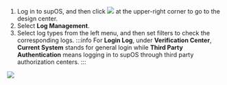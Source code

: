

1. Log in to supOS, and then click <img src="https://wordpressfreezonex.oss-accelerate.aliyuncs.com/platform/7.png"/> at the upper-right corner to go to the design center.
2. Select <strong>Log Management</strong>.
3. Select log types from the left menu, and then set filters to check the corresponding logs.
:::info
For **Login Log**, under <strong>Verification Center</strong>, <strong>Current System</strong> stands for general login while <strong>Third Party Authentication</strong> means logging in to supOS through third party authorization centers.
:::

<img src="https://wordpressfreezonex.oss-accelerate.aliyuncs.com/4.2/supos/226.png"/>